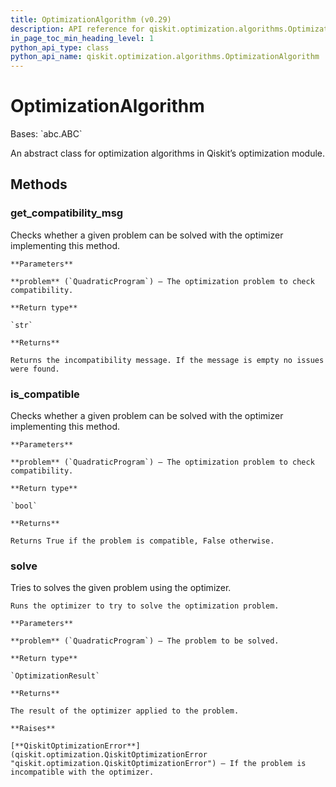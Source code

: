 ```yaml
---
title: OptimizationAlgorithm (v0.29)
description: API reference for qiskit.optimization.algorithms.OptimizationAlgorithm in qiskit v0.29
in_page_toc_min_heading_level: 1
python_api_type: class
python_api_name: qiskit.optimization.algorithms.OptimizationAlgorithm
---
```


# OptimizationAlgorithm

<Class id="qiskit.optimization.algorithms.OptimizationAlgorithm" isDedicatedPage={true} github="https://github.com/qiskit-community/qiskit-aqua/tree/stable/0.9/qiskit/optimization/algorithms/optimization_algorithm.py" signature="OptimizationAlgorithm" modifiers="class">
  Bases: `abc.ABC`

  An abstract class for optimization algorithms in Qiskit’s optimization module.

  ## Methods

  <span id="qiskit-optimization-algorithms-optimizationalgorithm-get-compatibility-msg" />

  ### get\_compatibility\_msg

  <Function id="qiskit.optimization.algorithms.OptimizationAlgorithm.get_compatibility_msg" signature="OptimizationAlgorithm.get_compatibility_msg(problem)" modifiers="abstract">
    Checks whether a given problem can be solved with the optimizer implementing this method.

    **Parameters**

    **problem** (`QuadraticProgram`) – The optimization problem to check compatibility.

    **Return type**

    `str`

    **Returns**

    Returns the incompatibility message. If the message is empty no issues were found.
  </Function>

  <span id="qiskit-optimization-algorithms-optimizationalgorithm-is-compatible" />

  ### is\_compatible

  <Function id="qiskit.optimization.algorithms.OptimizationAlgorithm.is_compatible" signature="OptimizationAlgorithm.is_compatible(problem)">
    Checks whether a given problem can be solved with the optimizer implementing this method.

    **Parameters**

    **problem** (`QuadraticProgram`) – The optimization problem to check compatibility.

    **Return type**

    `bool`

    **Returns**

    Returns True if the problem is compatible, False otherwise.
  </Function>

  <span id="qiskit-optimization-algorithms-optimizationalgorithm-solve" />

  ### solve

  <Function id="qiskit.optimization.algorithms.OptimizationAlgorithm.solve" signature="OptimizationAlgorithm.solve(problem)" modifiers="abstract">
    Tries to solves the given problem using the optimizer.

    Runs the optimizer to try to solve the optimization problem.

    **Parameters**

    **problem** (`QuadraticProgram`) – The problem to be solved.

    **Return type**

    `OptimizationResult`

    **Returns**

    The result of the optimizer applied to the problem.

    **Raises**

    [**QiskitOptimizationError**](qiskit.optimization.QiskitOptimizationError "qiskit.optimization.QiskitOptimizationError") – If the problem is incompatible with the optimizer.
  </Function>
</Class>

